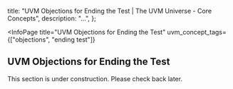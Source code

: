 
  title: "UVM Objections for Ending the Test | The UVM Universe - Core Concepts",
  description: "...",
};

<InfoPage
  title="UVM Objections for Ending the Test"
  uvm_concept_tags={["objections", "ending test"]}
>

  ## UVM Objections for Ending the Test

  This section is under construction. Please check back later.

</InfoPage>